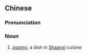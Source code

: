 {{also|泡馍}}
==Chinese==
{{zh-forms|s=泡馍}}
{{wikipedia|lang=zh}}

===Pronunciation===
{{zh-pron
|m=pàomó
|cat=n
}}

===Noun===
{{zh-noun}}

# ''[[w:Paomo|paomo]]'', a dish in [[Shaanxi]] cuisine